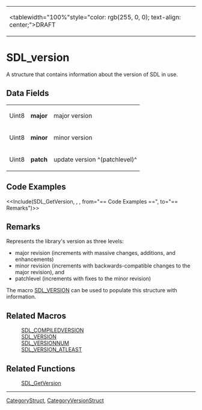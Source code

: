 <!-- pragma section-numbers off -->
<!-- pragma disable-camelcase -->
{|
|<tablewidth="100%"style="color: rgb(255, 0, 0); text-align: center;">DRAFT 
|}


= SDL_version =
A structure that contains information about the version of SDL in use.


== Data Fields ==
{|
|Uint8 
|'''major''' 
|major version 
|-
|Uint8 
|'''minor''' 
|minor version 
|-
|Uint8 
|'''patch''' 
|update version ^(patchlevel)^
|}

== Code Examples ==
<<Include(SDL_GetVersion, , , from="== Code Examples ==", to="== Remarks")>>

== Remarks ==
Represents the library's version as three levels:

* major revision (increments with massive changes, additions, and enhancements)
* minor revision (increments with backwards-compatible changes to the major revision), and
* patchlevel (increments with fixes to the minor revision)

The macro [[SDL_VERSION]] can be used to populate this structure with information. 

== Related Macros ==
:[[SDL_COMPILEDVERSION]]
:[[SDL_VERSION]]
:[[SDL_VERSIONNUM]]
:[[SDL_VERSION_ATLEAST]]

== Related Functions ==
: [[SDL_GetVersion]]

----
[[CategoryStruct]], [[CategoryVersionStruct]]

